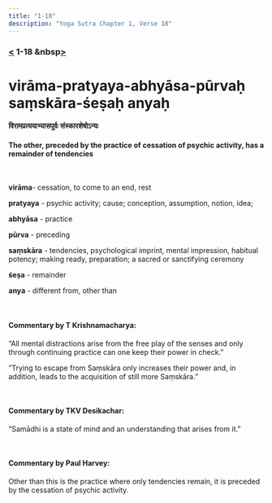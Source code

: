 ```yaml
---
title: "1-18"
description: "Yoga Sutra Chapter 1, Verse 18"
---
```


### [<](/Chapter-1/1-17/) 1-18 &nbsp[>](/Chapter-1/1-19/)

# virāma-pratyaya-abhyāsa-pūrvaḥ saṃskāra-śeṣaḥ anyaḥ

#### विरामप्रत्ययाभ्यासपूर्वः संस्कारशेषोऽन्यः

#### The other, preceded by the practice of cessation of psychic activity, has a remainder of tendencies

<br />

**virāma**- cessation, to come to an end, rest <br />

**pratyaya** - psychic activity; cause; conception, assumption, notion, idea; <br />

**abhyāsa** - practice <br />

**pūrva** - preceding <br />

**saṃskāra** - tendencies, psychological imprint, mental impression, habitual potency; making ready, preparation; a sacred or sanctifying ceremony <br />

**śeṣa** - remainder <br />

**anya** - different from, other than <br />

<br />

#### Commentary by T Krishnamacharya:

“All mental distractions arise from the free play of the senses
and only through continuing practice can one keep their power in check.”

‎”Trying to escape from Saṃskāra only increases their power and,
in addition, leads to the acquisition of still more Saṃskāra.”

<br />

#### Commentary by TKV Desikachar:

“Samādhi is a state of mind and an understanding that arises from it.”

<br />

#### Commentary by Paul Harvey:

Other than this is the practice where only tendencies remain,
it is preceded by the cessation of psychic activity.
